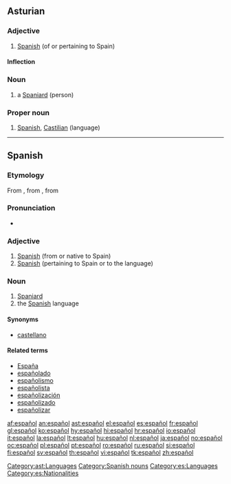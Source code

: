 ==Asturian==

===Adjective===
{{ast-adj|español|m=español|mpl=españoles}}

# [[Spanish]] (of or pertaining to Spain)

====Inflection====
{{ast-decl-adj|español|m=español|mpl=españoles}}

===Noun===
{{ast-noun-mf|español|mpl=españoles}}

# a [[Spaniard]] (person)

===Proper noun===
{{infl|ast|proper noun|g=m}}

# [[Spanish]], [[Castilian]] (language)

[[Category:ast:Languages]]

----

==Spanish==

===Etymology===
From {{Pr.|es}} {{term|espaignol}}, from {{ML.|es}} {{term|Hispaniolus|Hispaniŏlus|lang=la}}, from    {{etyl|la|es}} {{term|Hispanus|lang=la}}

===Pronunciation===
* {{audio|es-us-espanol.ogg|Audio (US)}}

===Adjective===
{{es-adj|masculine plural=españoles|feminine=española}}

# [[Spanish]] (from or native to Spain)
# [[Spanish]] (pertaining to Spain or to the language)

===Noun===
{{es-noun-mf|masculine plural=españoles|feminine=española}}

# [[Spaniard]]
# the [[Spanish]] language

====Synonyms====
*[[castellano]]

====Related terms====
*[[España]]
*[[españolado]]
*[[españolismo]]
*[[españolista]]
*[[españolización]]
*[[españolizado]]
*[[españolizar]]

[[Category:Spanish nouns]]
[[Category:es:Languages]]
[[Category:es:Nationalities]]

[[af:español]]
[[an:español]]
[[ast:español]]
[[el:español]]
[[es:español]]
[[fr:español]]
[[gl:español]]
[[ko:español]]
[[hy:español]]
[[hi:español]]
[[hr:español]]
[[io:español]]
[[it:español]]
[[la:español]]
[[lt:español]]
[[hu:español]]
[[nl:español]]
[[ja:español]]
[[no:español]]
[[oc:español]]
[[pl:español]]
[[pt:español]]
[[ro:español]]
[[ru:español]]
[[si:español]]
[[fi:español]]
[[sv:español]]
[[th:español]]
[[vi:español]]
[[tk:español]]
[[zh:español]]